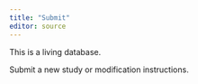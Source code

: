 ```yaml
---
title: "Submit"
editor: source
---
```


This is a living database. 

Submit a new study or modification instructions.